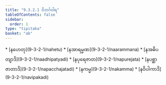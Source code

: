```yaml
---
title: "9.3.2.1 ဝိဘင်္ဂဝါရ"
tableOfContents: false
sidebar:
  order: 1
type: "tipitaka"
basket: "ab"
---
```



<DynamicBreadcrumb />



<TableOfContents>
* [နဟေတု](9-3-2-1/nahetu)
* [နအာရမ္မဏ](9-3-2-1/naarammana)
* [နအဓိပတျာဒိ](9-3-2-1/naadhipatyadi)
* [နပုရေဇာတ](9-3-2-1/napurejata)
* [နပစ္ဆာဇာတာဒိ](9-3-2-1/napacchajatadi)
* [နကမ္မ](9-3-2-1/nakamma)
* [နဝိပါကာဒိ](9-3-2-1/navipakadi)
</TableOfContents>